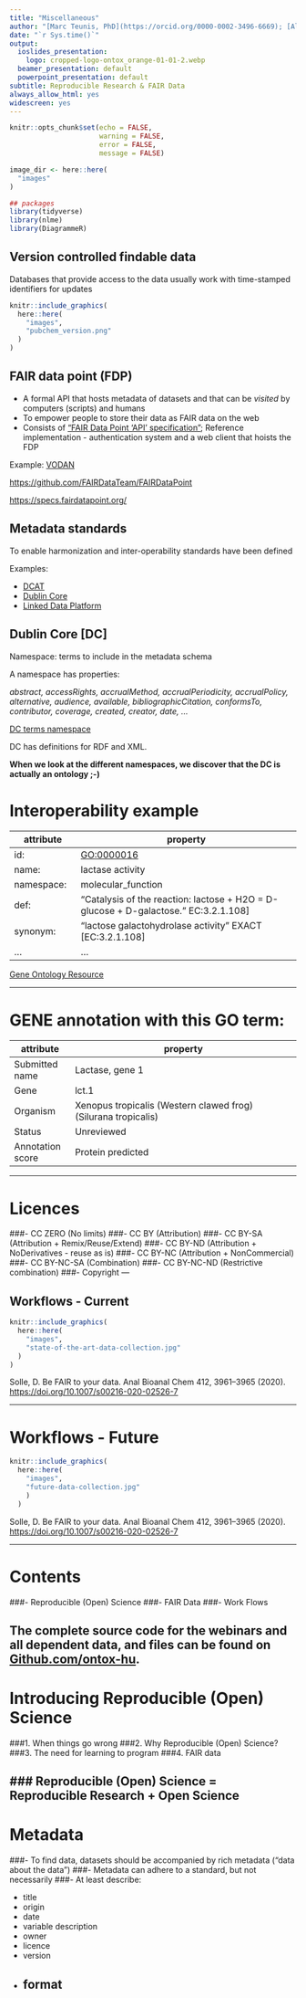 ```yaml
---
title: "Miscellaneous"
author: "[Marc Teunis, PhD](https://orcid.org/0000-0002-3496-6669); [Alyanne de Haan, PhD](https://orcid.org/0000-0003-0896-0906)"
date: "`r Sys.time()`"
output:
  ioslides_presentation:
    logo: cropped-logo-ontox_orange-01-01-2.webp
  beamer_presentation: default
  powerpoint_presentation: default
subtitle: Reproducible Research & FAIR Data
always_allow_html: yes
widescreen: yes
---
```


```r
knitr::opts_chunk$set(echo = FALSE,
                      warning = FALSE,
                      error = FALSE,
                      message = FALSE)

image_dir <- here::here(
  "images"
)

## packages
library(tidyverse)
library(nlme)
library(DiagrammeR)
```

## Version controlled findable data

Databases that provide access to the data usually work with time-stamped identifiers for updates

```r
knitr::include_graphics(
  here::here(
    "images",
    "pubchem_version.png"
  )
)
```

## FAIR data point (FDP)

-   A formal API that hosts metadata of datasets and that can be *visited* by computers (scripts) and humans
-   To empower people to store their data as FAIR data on the web
-   Consists of ["FAIR Data Point 'API' specification"](https://specs.fairdatapoint.org/); Reference implementation - authentication system and a web client that hoists the FDP

Example: [VODAN](https://www.vodan-totafrica.info/about-vodan)

<p style="font-size:14px">

<https://github.com/FAIRDataTeam/FAIRDataPoint>

</p>

<p style="font-size:14px">

<https://specs.fairdatapoint.org/>

</p>

## Metadata standards

To enable harmonization and inter-operability standards have been defined

Examples:

-   [DCAT](https://www.w3.org/TR/vocab-dcat-2/)
-   [Dublin Core](https://www.dublincore.org/)
-   [Linked Data Platform](https://www.w3.org/TR/ldp/)

## Dublin Core [DC]

Namespace: terms to include in the metadata schema

A namespace has properties:

*abstract, accessRights, accrualMethod, accrualPeriodicity,* *accrualPolicy, alternative, audience, available, bibliographicCitation,* *conformsTo, contributor, coverage, created, creator, date, ...*

[DC terms namespace](https://www.dublincore.org/specifications/dublin-core/dcmi-terms/)

DC has definitions for RDF and XML.

**When we look at the different namespaces, we discover that the DC is actually an ontology ;-)**

# Interoperability example

| attribute  | property                                                   |
|-----------------|-------------------------------------------------------|
| id:        | <GO:0000016>                                               |
| name:      | lactase activity                                           |
| namespace: | molecular_function                                         |
| def:       | "Catalysis of the reaction: lactose + H2O = D-glucose + D-galactose." EC:3.2.1.108] |
| synonym:   | "lactose galactohydrolase activity" EXACT [EC:3.2.1.108]   |
| ...        | ...                                                        |

<p style="font-size:14px">

[Gene Ontology Resource](http://geneontology.org/)

</p>
---

# GENE annotation with this GO term:

| attribute        | property                                                       |
|------------------|----------------------------------------------------------------|
| Submitted name   | Lactase, gene 1                                                |
| Gene             | lct.1                                                          |
| Organism         | Xenopus tropicalis (Western clawed frog) (Silurana tropicalis) |
| Status           | Unreviewed                                                     |
| Annotation score | Protein predicted 

---


# Licences

 ###- CC ZERO (No limits)
 ###- CC BY (Attribution)
 ###- CC BY-SA (Attribution + Remix/Reuse/Extend)
 ###- CC BY-ND (Attribution + NoDerivatives - reuse as is)
 ###- CC BY-NC (Attribution + NonCommercial)
 ###- CC BY-NC-SA (Combination)
 ###- CC BY-NC-ND (Restrictive combination)
 ###- Copyright
---

## Workflows - Current

```r
knitr::include_graphics(
  here::here(
    "images",
    "state-of-the-art-data-collection.jpg"
  )  
)
```

<p style="font-size:14px">

Solle, D. Be FAIR to your data. Anal Bioanal Chem 412, 3961--3965 (2020). <https://doi.org/10.1007/s00216-020-02526-7>

</p>
---

# Workflows - Future

```r
knitr::include_graphics(
  here::here(
    "images",
    "future-data-collection.jpg"
    )
  )
```
<p style="font-size:14px">

Solle, D. Be FAIR to your data. Anal Bioanal Chem 412, 3961--3965 (2020). <https://doi.org/10.1007/s00216-020-02526-7>

</p>
---

# Contents

 ###- Reproducible (Open) Science
 ###- FAIR Data
 ###- Work Flows

The complete source code for the webinars and all dependent data, and files can be found on [Github.com/ontox-hu](https://github.com/ontox-hu/data_management_workshop).
---

# Introducing Reproducible (Open) Science

 ###1. When things go wrong
 ###2. Why Reproducible (Open) Science?
 ###3. The need for learning to program
 ###4. FAIR data

### Reproducible (Open) Science = Reproducible Research + Open Science
---

# Metadata

 ###- To find data, datasets should be accompanied by rich metadata ("data about the data")
 ###- Metadata can adhere to a standard, but not necessarily
 ###- At least describe: 
 
  - title
  - origin
  - date 
  - variable description
  - owner 
  - licence
  - version
  - format
---
